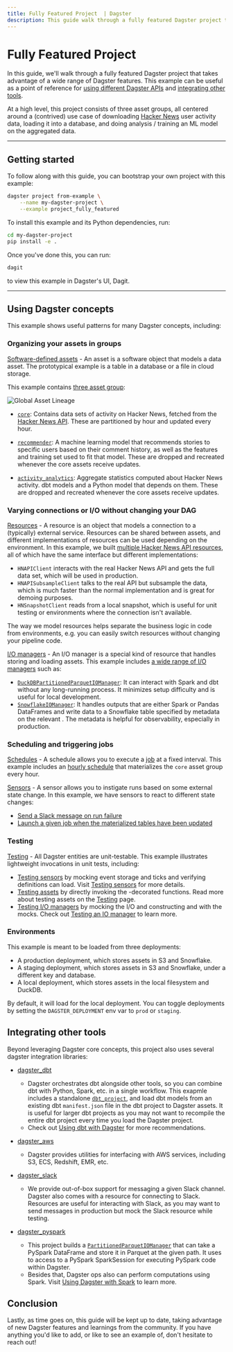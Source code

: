 ```yaml
---
title: Fully Featured Project  | Dagster
description: This guide walk through a fully featured Dagster project that uses many of Dagster's features.
---
```


# Fully Featured Project

In this guide, we'll walk through a fully featured Dagster project that takes advantage of a wide range of Dagster features. This example can be useful as a point of reference for [using different Dagster APIs](#using-dagster-concepts) and [integrating other tools](#integrating-other-tools).

At a high level, this project consists of three asset groups, all centered around a (contrived) use case of downloading [Hacker News](https://news.ycombinator.com/) user activity data, loading it into a database, and doing analysis / training an ML model on the aggregated data.

---

## Getting started

<CodeReferenceLink filePath="examples/project_fully_featured/" />

To follow along with this guide, you can bootstrap your own project with this example:

```bash
dagster project from-example \
    --name my-dagster-project \
    --example project_fully_featured
```

To install this example and its Python dependencies, run:

```bash
cd my-dagster-project
pip install -e .
```

Once you've done this, you can run:

```bash
dagit
```

to view this example in Dagster's UI, Dagit.

---

## Using Dagster concepts

This example shows useful patterns for many Dagster concepts, including:

### Organizing your assets in groups

[Software-defined assets](/concepts/assets/software-defined-assets) - An asset is a software object that models a data asset. The prototypical example is a table in a database or a file in cloud storage.

This example contains [three asset group](https://github.com/dagster-io/dagster/blob/master/examples/project_fully_featured/project_fully_featured/assets/\__init\_\_.py):

<Image
alt="Global Asset Lineage"
src="/images/guides/fully-featured-project/global-asset-lineage.png"
width={4064}
height={2488}
/>

- [`core`](https://github.com/dagster-io/dagster/tree/master/examples/project_fully_featured/project_fully_featured/assets/core): Contains data sets of activity on Hacker News, fetched from the [Hacker News API](https://github.com/HackerNews/API). These are partitioned by hour and updated every hour.

- [`recommender`](https://github.com/dagster-io/dagster/tree/master/examples/project_fully_featured/project_fully_featured/assets/recommender): A machine learning model that recommends stories to specific users based on their comment history, as well as the features and training set used to fit that model. These are dropped and recreated whenever the core assets receive updates.

- [`activity_analytics`](https://github.com/dagster-io/dagster/tree/master/examples/project_fully_featured/project_fully_featured/assets/activity_analytics): Aggregate statistics computed about Hacker News activity. dbt models and a Python model that depends on them. These are dropped and recreated whenever the core assets receive updates.

### Varying connections or I/O without changing your DAG

[Resources](/concepts/resources) - A resource is an object that models a connection to a (typically) external service. Resources can be shared between assets, and different implementations of resources can be used depending on the environment. In this example, we built [multiple Hacker News API resources](https://github.com/dagster-io/dagster/blob/master/examples/project_fully_featured/project_fully_featured/resources/hn_resource.py), all of which have the same interface but different implementations:

- `HNAPIClient` interacts with the real Hacker News API and gets the full data set, which will be used in production.
- `HNAPISubsampleClient` talks to the real API but subsample the data, which is much faster than the normal implementation and is great for demoing purposes.
- `HNSnapshotClient` reads from a local snapshot, which is useful for unit testing or environments where the connection isn't available.

The way we model resources helps separate the business logic in code from environments, e.g. you can easily switch resources without changing your pipeline code.

[I/O managers](/concepts/io-management/io-managers) - An I/O manager is a special kind of resource that handles storing and loading assets. This example includes [a wide range of I/O managers](https://github.com/dagster-io/dagster/tree/master/examples/project_fully_featured/project_fully_featured/resources) such as:

- [`DuckDBPartitionedParquetIOManager`](https://github.com/dagster-io/dagster/blob/master/examples/project_fully_featured/project_fully_featured/resources/duckdb_parquet_io_manager.py): It can interact with Spark and dbt without any long-running process. It minimizes setup difficulty and is useful for local development.
- [`SnowflakeIOManager`](https://github.com/dagster-io/dagster/blob/master/examples/project_fully_featured/project_fully_featured/resources/snowflake_io_manager.py): It handles outputs that are either Spark or Pandas DataFrames and write data to a Snowflake table specified by metadata on the relevant <PyObject object="Out" />. The metadata is helpful for observability, especially in production.

### Scheduling and triggering jobs

[Schedules](/concepts/partitions-schedules-sensors/schedules) - A schedule allows you to execute a [job](/concepts/ops-jobs-graphs/jobs) at a fixed interval. This example includes an [hourly schedule](https://github.com/dagster-io/dagster/blob/master/examples/project_fully_featured/project_fully_featured/jobs.py) that materializes the `core` asset group every hour.

[Sensors](/concepts/partitions-schedules-sensors/sensors) - A sensor allows you to instigate runs based on some external state change. In this example, we have sensors to react to different state changes:

- [Send a Slack message on run failure](https://github.com/dagster-io/dagster/blob/master/examples/project_fully_featured/project_fully_featured/sensors/slack_on_failure_sensor.py)
- [Launch a given job when the materialized tables have been updated](https://github.com/dagster-io/dagster/blob/master/examples/project_fully_featured/project_fully_featured/sensors/hn_tables_updated_sensor.py)

### Testing

[Testing](/concepts/testing) - All Dagster entities are unit-testable. This example illustrates lightweight invocations in unit tests, including:

- [Testing sensors](https://github.com/dagster-io/dagster/blob/master/examples/project_fully_featured/project_fully_featured_tests/test_sensors) by mocking event storage and ticks and verifying definitions can load. Visit [Testing sensors](/concepts/partitions-schedules-sensors/sensors#testing-sensors) for more details.
- [Testing assets](https://github.com/dagster-io/dagster/tree/master/examples/project_fully_featured/project_fully_featured_tests/recommender_tests/assets_tests) by directly invoking the <PyObject object="asset" decorator />-decorated functions. Read more about testing assets on the [Testing](https://docs.dagster.io/concepts/testing#testing-software-defined-assets) page.
- [Testing I/O managers](https://github.com/dagster-io/dagster/tree/master/examples/project_fully_featured/project_fully_featured_tests/test_resources) by mocking the I/O and constructing <PyObject object="OutputContext" /> and <PyObject object="InputContext" /> with the mocks. Check out [Testing an IO manager](/io-managers#testing-an-io-manager) to learn more.

### Environments

This example is meant to be loaded from three deployments:

- A production deployment, which stores assets in S3 and Snowflake.
- A staging deployment, which stores assets in S3 and Snowflake, under a different key and database.
- A local deployment, which stores assets in the local filesystem and DuckDB.

By default, it will load for the local deployment. You can toggle deployments by setting the `DAGSTER_DEPLOYMENT` env var to `prod` or `staging`.

## Integrating other tools

Beyond leveraging Dagster core concepts, this project also uses several dagster integration libraries:

- [dagster_dbt](/\_apidocs/libraries/dagster-dbt)

  - Dagster orchestrates dbt alongside other tools, so you can combine dbt with Python, Spark, etc. in a single workflow. This exapmle includes a standalone [`dbt_project`](https://github.com/dagster-io/dagster/tree/master/examples/project_fully_featured/dbt_project), and load dbt models from an existing dbt `manifest.json` file in the dbt project to Dagster assets. It is useful for larger dbt projects as you may not want to recompile the entire dbt project every time you load the Dagster project.
  - Check out [Using dbt with Dagster](/integrations/dbt) for more recommendations.

- [dagster_aws](/\_apidocs/libraries/dagster-aws)

  - Dagster provides utilities for interfacing with AWS services, including S3, ECS, Redshift, EMR, etc.

- [dagster_slack](/\_apidocs/libraries/dagster-slack)

  - We provide out-of-box support for messaging a given Slack channel. Dagster also comes with a resource for connecting to Slack. Resources are useful for interacting with Slack, as you may want to send messages in production but mock the Slack resource while testing.

- [dagster_pyspark](/\_apidocs/libraries/dagster-pyspark)

  - This project builds a [`PartitionedParquetIOManager`](https://github.com/dagster-io/dagster/blob/master/examples/project_fully_featured/project_fully_featured/resources/parquet_io_manager.py) that can take a PySpark DataFrame and store it in Parquet at the given path. It uses <PyObject module="dagster_pyspark" object="pyspark_resource" /> to access to a PySpark SparkSession for executing PySpark code within Dagster.
  - Besides that, Dagster ops also can perform computations using Spark. Visit [Using Dagster with Spark](/integrations/spark) to learn more.

## Conclusion

Lastly, as time goes on, this guide will be kept up to date, taking advantage of new Dagster features and learnings from the community. If you have anything you'd like to add, or like to see an example of, don't hesitate to reach out!
